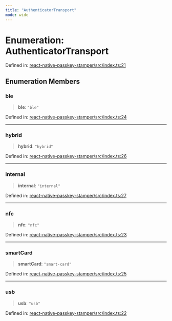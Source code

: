 ```yaml
---
title: "AuthenticatorTransport"
mode: wide
---
```

  
# Enumeration: AuthenticatorTransport

Defined in: [react-native-passkey-stamper/src/index.ts:21](https://github.com/tkhq/sdk/blob/94193410cf3571aa019a0b9408107eeb43e39e16/packages/react-native-passkey-stamper/src/index.ts#L21)

## Enumeration Members

### ble

> **ble**: `"ble"`

Defined in: [react-native-passkey-stamper/src/index.ts:24](https://github.com/tkhq/sdk/blob/94193410cf3571aa019a0b9408107eeb43e39e16/packages/react-native-passkey-stamper/src/index.ts#L24)

***

### hybrid

> **hybrid**: `"hybrid"`

Defined in: [react-native-passkey-stamper/src/index.ts:26](https://github.com/tkhq/sdk/blob/94193410cf3571aa019a0b9408107eeb43e39e16/packages/react-native-passkey-stamper/src/index.ts#L26)

***

### internal

> **internal**: `"internal"`

Defined in: [react-native-passkey-stamper/src/index.ts:27](https://github.com/tkhq/sdk/blob/94193410cf3571aa019a0b9408107eeb43e39e16/packages/react-native-passkey-stamper/src/index.ts#L27)

***

### nfc

> **nfc**: `"nfc"`

Defined in: [react-native-passkey-stamper/src/index.ts:23](https://github.com/tkhq/sdk/blob/94193410cf3571aa019a0b9408107eeb43e39e16/packages/react-native-passkey-stamper/src/index.ts#L23)

***

### smartCard

> **smartCard**: `"smart-card"`

Defined in: [react-native-passkey-stamper/src/index.ts:25](https://github.com/tkhq/sdk/blob/94193410cf3571aa019a0b9408107eeb43e39e16/packages/react-native-passkey-stamper/src/index.ts#L25)

***

### usb

> **usb**: `"usb"`

Defined in: [react-native-passkey-stamper/src/index.ts:22](https://github.com/tkhq/sdk/blob/94193410cf3571aa019a0b9408107eeb43e39e16/packages/react-native-passkey-stamper/src/index.ts#L22)
